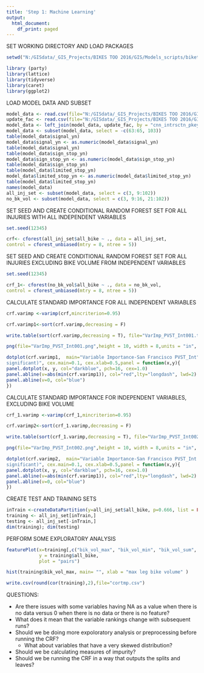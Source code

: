 ```yaml
---
title: 'Step 1: Machine Learning'
output:
  html_document:
    df_print: paged
---
```


SET WORKING DIRECTORY AND LOAD PACKAGES

```r
setwd("N:/GISdata/_GIS_Projects/BIKES TOO 2016/GIS/Models_scripts/biketoo")

library (party)
library(lattice)
library(tidyverse)
library(caret)
library(ggplot2)
```

LOAD MODEL DATA AND SUBSET

```r
model_data <- read.csv(file="N:/GISdata/_GIS_Projects/BIKES TOO 2016/GIS/Project_data/Final/biketoo_master_analysis_table.csv", header=TRUE, sep=",", na.strings = "")
update_fac <- read.csv(file="N:/GISdata/_GIS_Projects/BIKES TOO 2016/GIS/Project_data/Final/int_sgmt_summarized_new_fac.csv", header=TRUE, sep=",")
model_data <- left_join(model_data, update_fac, by = "cnn_intrsctn_pkey")
model_data <- subset(model_data, select = -c(63:65, 103))
table(model_data$signal_yn)
model_data$signal_yn <- as.numeric(model_data$signal_yn)
table(model_data$signal_yn)
table(model_data$sign_stop_yn)
model_data$sign_stop_yn <- as.numeric(model_data$sign_stop_yn)
table(model_data$sign_stop_yn)
table(model_data$limited_stop_yn)
model_data$limited_stop_yn <- as.numeric(model_data$limited_stop_yn)
table(model_data$limited_stop_yn)
names(model_data)
all_inj_set <- subset(model_data, select = c(3, 9:102))
no_bk_vol <- subset(model_data, select = c(3, 9:16, 21:102))
```

SET SEED AND CREATE CONDITIONAL RANDOM FOREST SET FOR ALL INJURIES WITH ALL INDEPENDENT VARIABLES

```r
set.seed(12345)

crf<- cforest(all_inj_set$all_bike ~ ., data = all_inj_set,
control = cforest_unbiased(mtry = 8, ntree = 5))
```

SET SEED AND CREATE CONDITIONAL RANDOM FOREST SET FOR ALL INJURIES EXCLUDING BIKE VOLUME FROM INDEPENDENT VARIABLES

```r
set.seed(12345)

crf_1<- cforest(no_bk_vol$all_bike ~ ., data = no_bk_vol,
control = cforest_unbiased(mtry = 8, ntree = 5))
```

CALCULATE STANDARD IMPORTANCE FOR ALL INDEPENDENT VARIABLES

```r
crf.varimp <-varimp(crf,mincriterion=0.95)

crf.varimp1<-sort(crf.varimp,decreasing = F)

write.table(sort(crf.varimp,decreasing = T), file="VarImp_PVST_Int001.txt")

png(file="VarImp_PVST_Int001.png",height = 10, width = 8,units = "in",  res = 500 );

dotplot(crf.varimp1,  main="Variable Importance-San Francisco PVST_Int",xlab="Variable Importance by cforest (predictors to right of dashed vertical line are
significant)", cex.main=0.1, cex.xlab=0.5,panel = function(x,y){
panel.dotplot(x, y, col="darkblue", pch=16, cex=1.0)
panel.abline(v=abs(min(crf.varimp1)), col="red",lty="longdash", lwd=2)
panel.abline(v=0, col="blue")
})

```

CALCULATE STANDARD IMPORTANCE FOR INDEPENDENT VARIABLES, EXCLUDING BIKE VOLUME

```r
crf_1.varimp <-varimp(crf_1,mincriterion=0.95)

crf.varimp2<-sort(crf_1.varimp,decreasing = F)

write.table(sort(crf_1.varimp,decreasing = T), file="VarImp_PVST_Int002.txt")

png(file="VarImp_PVST_Int002.png",height = 10, width = 8,units = "in",  res = 500 );

dotplot(crf.varimp2,  main="Variable Importance-San Francisco PVST_Int - No Bike Vol",xlab="Variable Importance by cforest (predictors to right of dashed vertical line are
significant)", cex.main=0.1, cex.xlab=0.5,panel = function(x,y){
panel.dotplot(x, y, col="darkblue", pch=16, cex=1.0)
panel.abline(v=abs(min(crf.varimp1)), col="red",lty="longdash", lwd=2)
panel.abline(v=0, col="blue")
})

```

CREATE TEST AND TRAINING SETS

```r
inTrain <-createDataPartition(y=all_inj_set$all_bike, p=0.666, list = FALSE)
training <- all_inj_set[inTrain,]
testing <- all_inj_set[-inTrain,]
dim(training); dim(testing)
```

PERFORM SOME EXPLORATORY ANALYSIS

```r
featurePlot(x=training[,c("bik_vol_max", "bik_vol_min", "bik_vol_sum", "bik_vol_maj")],
            y = training$all_bike,
            plot = "pairs")

hist(training$bik_vol_max, main= "", xlab = "max leg bike volume" )

write.csv(round(cor(training),2),file="cortmp.csv")

```

QUESTIONS:

* Are there issues with some variables having NA as a value when there is no data versus 0 when there is no data or there is no feature?
* What does it mean that the variable rankings change with subsequent runs?
* Should we be doing more expoloratory analysis or preprocessing before running the CRF?
    * What about variables that have a very skewed distribution?
* Should we be calculating measures of impurity?
* Should we be running the CRF in a way that outputs the splits and leaves?
